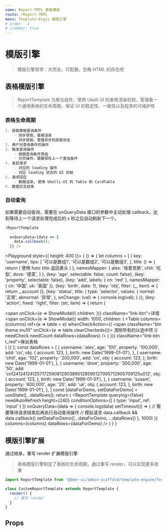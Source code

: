 ```yaml
---
name: Report-TMPL 表格模版
route: /Report-TMPL
menu: Template-Engin 模版引擎
# order: -1
# sidebar: true
---
```



# 模版引擎

> 模版引擎哲学：大而全，可配置，忽略 HTML 的存在吧

## 表格模版引擎

> ReportTemplate 为聚合组件，使用 Ukelli UI 的表格渲染机制，管理着一个通用表格的生命周期，保证 UI 的稳定性、一致性以及程序的可维护性

### 表格生命周期

```markdown
1. 获取表格查询条件
    - 同步获取，直接渲染
    - 异步获取，管理异步的获取状态
2. 用户对查询条件的操作
3. 触发查询操作
    - 根据查询条件筛选
    - 分页操作，需要保存上一个查询条件
4. 发起请求
    - 对应的 loading 操作
    - 对应 loading 状态的 UI 封装
5. 请求回应
    - 数据渲染, 使用 Ukelli-UI 的 Table 和 CardTable
6. 数据交互结束
```

### 自动查询

如果需要自动查询，需要在 onQueryData 接口的参数中主动处理 callback，达到等待上一个请求处理完成后的 x 秒之后自动刷新下一个。

```js
<ReportTemplate
  ...
  onQueryData={data => {
    data.callback();
  }} />
```

<Playground style={{
  height: 400
}}>
  {
    () => {
      let columns = [
        {
          key: 'username',
          tips: [
            '可以是数组1',
            '可以是数组2',
            '可以是数组3',
          ],
          title: () => {
            return (
              <span>使用 func title 返回表头</span>
            )
          },
          namesMapper: {
            alex: '埃里克斯',
            chili: '吃梨',
            dove: '德芙',
          }
        },
        {key: 'age', selectable: false, count: false},
        {key: 'property', selectable: false},
        {key: 'add', labels: {
          cn: 'red'
        }, namesMapper: {
          cn: '中国', uk: '英国'
        }},
        {key: 'birth', date: 1},
        {key: 'obj', filter: (_, item) => {
          return _.account
        }},
        {key: 'status', title: {
          type: 'selector',
          values: {
            normal: '正常',
            abnormal: '异常',
          },
          onChange: (val) => {
            console.log(val);
          }
        }},
        {key: 'action', fixed: 'right', filter: (str, item) => {
          return (
            <div>
              <span
                onClick={e => ShowModal({
                  children: <DescHelper columns={columns} record={item} />
                })}
                className="link-btn">详情</span>
              <span
                onClick={e => ShowModal({
                  width: 1000,
                  children: (
                    <Table
                      columns={columns}
                      ref={e => table = e}
                      whenCheckAction={(
                        <span className="btn theme mu10" onClick={e => table.clearCheckeds()}>
                          清除所有的以选中项
                        </span>
                      )}
                      needCheck
                      needCount
                      dataRows={dataRows} />
                  )
                })}
                className="link-btn t_red">弹出表格</span>
            </div>
          )
        }}
      ];
      const dataRows = [
        {
          username: 'alex',
          age: '100',
          property: '100,000',
          add: 'cn',
          obj: {
            account: 123,
          },
          birth: new Date('1999-01-01'),
        },
        {
          username: 'chili',
          age: '102',
          property: '200,000',
          add: 'cn',
          obj: {
            account: 123,
          },
          birth: new Date('1999-01-01'),
        },
        {
          username: 'dove',
          property: '300,000',
          age: '50',
          add: 'cn1241241241257172590812903890128590127095712905709125u012',
          obj: {
            account: 123,
          },
          birth: new Date('1999-01-01'),
        },
        {
          username: 'susam',
          property: '400,000',
          age: '20',
          add: 'uk',
          obj: {
            account: 123,
          },
          birth: new Date('1999-01-01'),
        },
      ]
      const [dataForDemo, setDataForDemo] = useState([...dataRows]);
      return (
        <ReportTemplate
          querying={false}
          needAutoRefresh
          height={240}
          conditionOptions={[
            {
              type: 'input',
              ref: 'input'
            }
          ]}
          onQueryData={data => {
            console.log(data)
            setTimeout(() => {
              // 需要等待请求结束后再执行自动查询操作
              // 模拟请求
              data.callback && data.callback()
              setDataForDemo([...dataForDemo, ...dataRows])
            }, 1000)
          }}
          columns={columns}
          dataRows={dataForDemo} />
      )
    }
  }
</Playground>

## 模版引擎扩展

通过继承，重写 render 扩展模版引擎

> 表格模版引擎制定了表格的生命周期，通过重写 render，可以实现更多效果

```js
import ReportTemplate from '@deer-ui/admin-scaffold/template-engine/for-report/dataRows-template'

class CustomReportTemplate extends ReportTemplate {
  render() {
    // 重写 render
  }
}
```

## Props

<Props of={ReportTemplate} />
